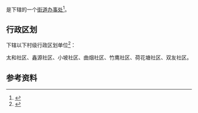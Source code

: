 {{中国乡级行政区|53/03/02/008/000}}

'''{{PAGENAMEBASE}}'''是{{PRC admin/fullname|53/03/02/008/000|3}}下辖的一个[[街道办事处|街道办事处]]<ref>{{PRC admin/ref sgc|{{PRC admin/parent|53/03/02/008/000}}}}</ref>。

== 行政区划 ==
{{PAGENAMEBASE}}下辖以下村级行政区划单位<ref>{{PRC admin/ref sgc|53/03/02/008/000}}</ref>：

太和社区、鑫源社区、小坡社区、曲烟社区、竹鹰社区、荷花塘社区、双友社区。

== 参考资料 ==
{{reflist}}

{{云南行政区划小作品}}
{{PRC admin/navcat|53/03/02/008/000}}